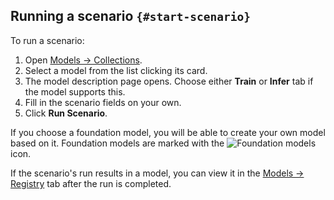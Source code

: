 ## Running a scenario `{#start-scenario}`

To run a scenario:

1. Open [Models → Collections](https://tolokamodels.tech/models/podium).
2. Select a model from the list clicking its card.
3. The model description page opens. Choose either **Train** or **Infer** tab if the model supports this.
4. Fill in the scenario fields on your own.
5. Click **Run Scenario**.

<Note mode="info" title="Foundation models">

If you choose a foundation model, you will be able to create your own model based on it. Foundation models are marked with the <img src="https://tlkfrontprod.azureedge.net/portal-production/static/uploaded/images/1677056128215/1677056128215_original_svg.svg" alt="Foundation models" /> icon.

</Note>

If the scenario's run results in a model, you can view it in the [Models → Registry](https://tolokamodels.tech/models/registry) tab after the run is completed.
